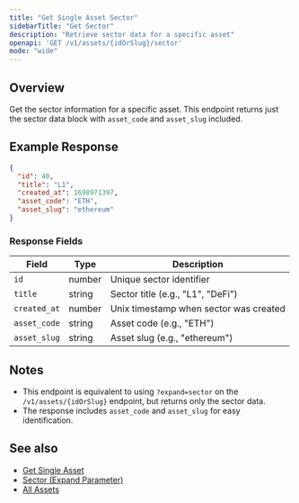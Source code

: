 ```yaml
---
title: "Get Single Asset Sector"
sidebarTitle: "Get Sector"
description: "Retrieve sector data for a specific asset"
openapi: 'GET /v1/assets/{idOrSlug}/sector'
mode: "wide"
---
```


## Overview

Get the sector information for a specific asset. This endpoint returns just the sector data block with `asset_code` and `asset_slug` included.

## Example Response

```json
{
  "id": 40,
  "title": "L1",
  "created_at": 1698971397,
  "asset_code": "ETH",
  "asset_slug": "ethereum"
}
```

### Response Fields

| Field | Type | Description |
|---|---|---|
| `id` | number | Unique sector identifier |
| `title` | string | Sector title (e.g., "L1", "DeFi") |
| `created_at` | number | Unix timestamp when sector was created |
| `asset_code` | string | Asset code (e.g., "ETH") |
| `asset_slug` | string | Asset slug (e.g., "ethereum") |

## Notes

- This endpoint is equivalent to using `?expand=sector` on the `/v1/assets/{idOrSlug}` endpoint, but returns only the sector data.
- The response includes `asset_code` and `asset_slug` for easy identification.

## See also

- [Get Single Asset](/api-reference/assets/get-single)
- [Sector (Expand Parameter)](/api-reference/assets/expand/sector)
- [All Assets](/api-reference/assets/list)
